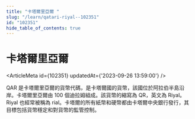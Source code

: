 ```yaml
---
title: "卡塔爾里亞爾 "
slug: "/learn/qatari-riyal--102351"
id: "102351"
hide_table_of_contents: true
---
```



# 卡塔爾里亞爾 

<ArticleMeta id={102351} updatedAt={'2023-09-26 13:59:00'} />
<div className='border-solid border-b border-t-0 my-4 border-[var(--ifm-color-gray-300)]' />

QAR 是卡塔爾里亞爾的貨幣代碼，是卡塔爾國的貨幣，該國位於阿拉伯半島沿岸。卡塔爾里亞爾由 100 個迪拉姆組成。該貨幣的縮寫為 QR，英文為 Riyal。Riyal 也經常被稱為 rial。卡塔爾的所有紙幣和硬幣都由卡塔爾中央銀行發行，其目標包括貨幣穩定和對貨幣的監管控制。
